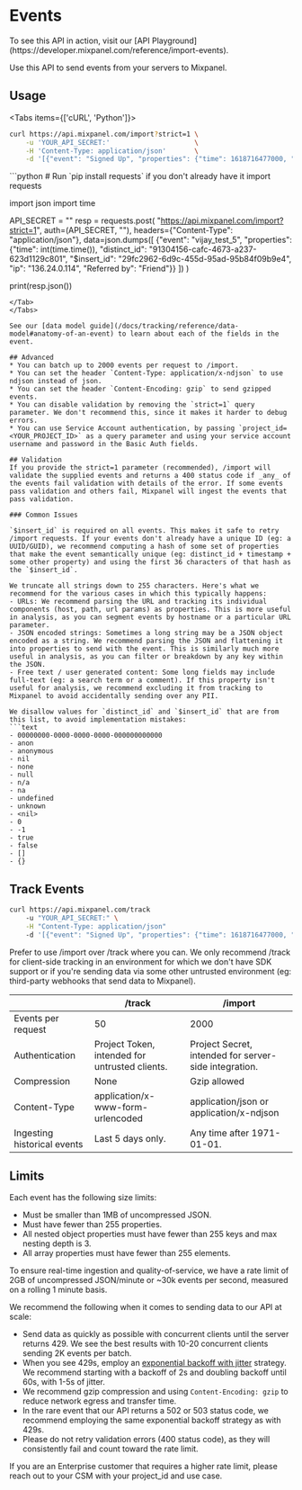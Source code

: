 

# Events

<CustomCallout type="info">
  To see this API in action, visit our [API Playground](https://developer.mixpanel.com/reference/import-events).
</CustomCallout>

Use this API to send events from your servers to Mixpanel.


## Usage
<Tabs items={['cURL', 'Python']}>
<Tab>
```sh
curl https://api.mixpanel.com/import?strict=1 \
    -u 'YOUR_API_SECRET:'                     \
    -H 'Content-Type: application/json'       \
    -d '[{"event": "Signed Up", "properties": {"time": 1618716477000, "distinct_id": "91304156-cafc-4673-a237-623d1129c801", "$insert_id": "29fc2962-6d9c-455d-95ad-95b84f09b9e4", "Referred By": "Friend"}]'
```
</Tab>
<Tab>
```python
# Run `pip install requests` if you don't already have it
import requests

import json
import time

API_SECRET = ""
resp = requests.post(
    "https://api.mixpanel.com/import?strict=1",
    auth=(API_SECRET, ""),
    headers={"Content-Type": "application/json"},
    data=json.dumps([
        {"event": "vijay_test_5", "properties": {"time": int(time.time()), "distinct_id": "91304156-cafc-4673-a237-623d1129c801", "$insert_id": "29fc2962-6d9c-455d-95ad-95b84f09b9e4", "ip": "136.24.0.114", "Referred by": "Friend"}}
    ])
)

print(resp.json())
```
</Tab>
</Tabs>

See our [data model guide](/docs/tracking/reference/data-model#anatomy-of-an-event) to learn about each of the fields in the event.

## Advanced
* You can batch up to 2000 events per request to /import.
* You can set the header `Content-Type: application/x-ndjson` to use ndjson instead of json.
* You can set the header `Content-Encoding: gzip` to send gzipped events.
* You can disable validation by removing the `strict=1` query parameter. We don't recommend this, since it makes it harder to debug errors.
* You can use Service Account authentication, by passing `project_id=<YOUR_PROJECT_ID>` as a query parameter and using your service account username and password in the Basic Auth fields.

## Validation
If you provide the strict=1 parameter (recommended), /import will validate the supplied events and returns a 400 status code if _any_ of the events fail validation with details of the error. If some events pass validation and others fail, Mixpanel will ingest the events that pass validation.

### Common Issues

`$insert_id` is required on all events. This makes it safe to retry /import requests. If your events don't already have a unique ID (eg: a UUID/GUID), we recommend computing a hash of some set of properties that make the event semantically unique (eg: distinct_id + timestamp + some other property) and using the first 36 characters of that hash as the `$insert_id`.

We truncate all strings down to 255 characters. Here's what we recommend for the various cases in which this typically happens:
- URLs: We recommend parsing the URL and tracking its individual components (host, path, url params) as properties. This is more useful in analysis, as you can segment events by hostname or a particular URL parameter.
- JSON encoded strings: Sometimes a long string may be a JSON object encoded as a string. We recommend parsing the JSON and flattening it into properties to send with the event. This is similarly much more useful in analysis, as you can filter or breakdown by any key within the JSON.
- Free text / user generated content: Some long fields may include full-text (eg: a search term or a comment). If this property isn't useful for analysis, we recommend excluding it from tracking to Mixpanel to avoid accidentally sending over any PII.

We disallow values for `distinct_id` and `$insert_id` that are from this list, to avoid implementation mistakes:
```text
- 00000000-0000-0000-0000-000000000000
- anon
- anonymous
- nil
- none
- null
- n/a
- na
- undefined
- unknown
- <nil>
- 0
- -1
- true
- false
- []
- {}
```

## Track Events
```sh
curl https://api.mixpanel.com/track
    -u "YOUR_API_SECRET:" \
    -H "Content-Type: application/json"
    -d '[{"event": "Signed Up", "properties": {"time": 1618716477000, "distinct_id": "91304156-cafc-4673-a237-623d1129c801", "$insert_id": "29fc2962-6d9c-455d-95ad-95b84f09b9e4", "Referred By": "Friend"}]'
```

Prefer to use /import over /track where you can. We only recommend /track for client-side tracking in an environment for which we don't have SDK support or if you're sending data via some other untrusted environment (eg: third-party webhooks that send data to Mixpanel).

|  | /track | /import |
|---|---|---|
| Events per request | 50 | 2000 |
| Authentication | Project Token, intended for untrusted clients. | Project Secret, intended for server-side integration. |
| Compression | None | Gzip allowed |
| Content-Type | application/x-www-form-urlencoded | application/json or application/x-ndjson |
| Ingesting historical events | Last 5 days only. | Any time after 1971-01-01. |


## Limits
Each event has the following size limits:
- Must be smaller than 1MB of uncompressed JSON.
- Must have fewer than 255 properties.
- All nested object properties must have fewer than 255 keys and max nesting depth is 3.
- All array properties must have fewer than 255 elements.

To ensure real-time ingestion and quality-of-service, we have a rate limit of 2GB of uncompressed JSON/minute or ~30k events per second, measured on a rolling 1 minute basis.

We recommend the following when it comes to sending data to our API at scale:

* Send data as quickly as possible with concurrent clients until the server returns 429. We see the best results with 10-20 concurrent clients sending 2K events per batch.
* When you see 429s, employ an [exponential backoff with jitter](https://docs.aws.amazon.com/general/latest/gr/api-retries.html) strategy. We recommend starting with a backoff of 2s and doubling backoff until 60s, with 1-5s of jitter.
* We recommend gzip compression and using `Content-Encoding: gzip` to reduce network egress and transfer time.
* In the rare event that our API returns a 502 or 503 status code, we recommend employing the same exponential backoff strategy as with 429s.
* Please do not retry validation errors (400 status code), as they will consistently fail and count toward the rate limit.


If you are an Enterprise customer that requires a higher rate limit, please reach out to your CSM with your project_id and use case.
